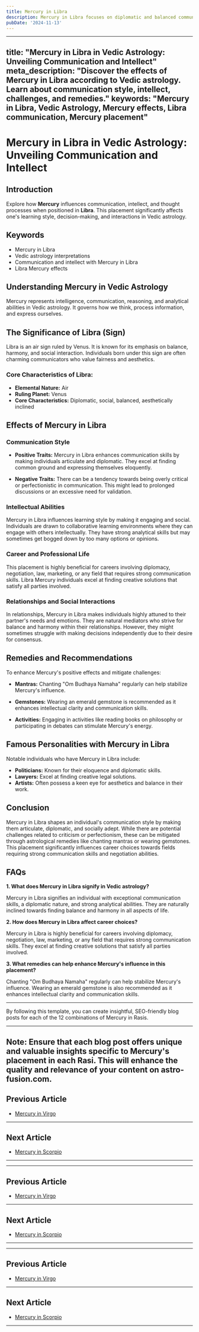 ```yaml
---
title: Mercury in Libra
description: Mercury in Libra focuses on diplomatic and balanced communication. Individuals value fairness, are good mediators, and have an appreciation for art and aesthetics , in Vedic Astrology.
pubDate: '2024-11-13'
---
```


--- 
title: "Mercury in Libra in Vedic Astrology: Unveiling Communication and Intellect"
meta_description: "Discover the effects of Mercury in Libra according to Vedic astrology. Learn about communication style, intellect, challenges, and remedies."
keywords: "Mercury in Libra, Vedic Astrology, Mercury effects, Libra communication, Mercury placement"
---

# Mercury in Libra in Vedic Astrology: Unveiling Communication and Intellect

## Introduction

Explore how **Mercury** influences communication, intellect, and thought processes when positioned in **Libra**. This placement significantly affects one's learning style, decision-making, and interactions in Vedic astrology.

## Keywords

- Mercury in Libra
- Vedic astrology interpretations
- Communication and intellect with Mercury in Libra
- Libra Mercury effects

## Understanding Mercury in Vedic Astrology

Mercury represents intelligence, communication, reasoning, and analytical abilities in Vedic astrology. It governs how we think, process information, and express ourselves.

## The Significance of Libra (Sign)

Libra is an air sign ruled by Venus. It is known for its emphasis on balance, harmony, and social interaction. Individuals born under this sign are often charming communicators who value fairness and aesthetics.

### Core Characteristics of Libra:
- **Elemental Nature:** Air
- **Ruling Planet:** Venus
- **Core Characteristics:** Diplomatic, social, balanced, aesthetically inclined

## Effects of Mercury in Libra

### Communication Style

- **Positive Traits:** Mercury in Libra enhances communication skills by making individuals articulate and diplomatic. They excel at finding common ground and expressing themselves eloquently.
  
- **Negative Traits:** There can be a tendency towards being overly critical or perfectionistic in communication. This might lead to prolonged discussions or an excessive need for validation.

### Intellectual Abilities

Mercury in Libra influences learning style by making it engaging and social. Individuals are drawn to collaborative learning environments where they can engage with others intellectually. They have strong analytical skills but may sometimes get bogged down by too many options or opinions.

### Career and Professional Life

This placement is highly beneficial for careers involving diplomacy, negotiation, law, marketing, or any field that requires strong communication skills. Libra Mercury individuals excel at finding creative solutions that satisfy all parties involved.

### Relationships and Social Interactions

In relationships, Mercury in Libra makes individuals highly attuned to their partner's needs and emotions. They are natural mediators who strive for balance and harmony within their relationships. However, they might sometimes struggle with making decisions independently due to their desire for consensus.

## Remedies and Recommendations

To enhance Mercury's positive effects and mitigate challenges:

- **Mantras:** Chanting "Om Budhaya Namaha" regularly can help stabilize Mercury's influence.
  
- **Gemstones:** Wearing an emerald gemstone is recommended as it enhances intellectual clarity and communication skills.
  
- **Activities:** Engaging in activities like reading books on philosophy or participating in debates can stimulate Mercury's energy.

## Famous Personalities with Mercury in Libra

Notable individuals who have Mercury in Libra include:
- **Politicians:** Known for their eloquence and diplomatic skills.
- **Lawyers:** Excel at finding creative legal solutions.
- **Artists:** Often possess a keen eye for aesthetics and balance in their work.

## Conclusion

Mercury in Libra shapes an individual's communication style by making them articulate, diplomatic, and socially adept. While there are potential challenges related to criticism or perfectionism, these can be mitigated through astrological remedies like chanting mantras or wearing gemstones. This placement significantly influences career choices towards fields requiring strong communication skills and negotiation abilities.

## FAQs

**1. What does Mercury in Libra signify in Vedic astrology?**

Mercury in Libra signifies an individual with exceptional communication skills, a diplomatic nature, and strong analytical abilities. They are naturally inclined towards finding balance and harmony in all aspects of life.

**2. How does Mercury in Libra affect career choices?**

Mercury in Libra is highly beneficial for careers involving diplomacy, negotiation, law, marketing, or any field that requires strong communication skills. They excel at finding creative solutions that satisfy all parties involved.

**3. What remedies can help enhance Mercury's influence in this placement?**

Chanting "Om Budhaya Namaha" regularly can help stabilize Mercury's influence. Wearing an emerald gemstone is also recommended as it enhances intellectual clarity and communication skills.

---

By following this template, you can create insightful, SEO-friendly blog posts for each of the 12 combinations of Mercury in Rasis.

---

**Note:** Ensure that each blog post offers unique and valuable insights specific to Mercury's placement in each Rasi. This will enhance the quality and relevance of your content on **astro-fusion.com**.
---

## Previous Article
- [Mercury in Virgo](/blogs-md/0804_Mercury_in_Rashi/080406_Mercury_in_Virgo.mdx)

---

## Next Article
- [Mercury in Scorpio](/blogs-md/0804_Mercury_in_Rashi/080408_Mercury_in_Scorpio.mdx)

---
---

## Previous Article
- [Mercury in Virgo](080406_Mercury_in_Virgo.mdx)

---

## Next Article
- [Mercury in Scorpio](080408_Mercury_in_Scorpio.mdx)

---
---

## Previous Article
- [Mercury in Virgo](080406_Mercury_in_Virgo.mdx)

---

## Next Article
- [Mercury in Scorpio](080408_Mercury_in_Scorpio.mdx)

---
